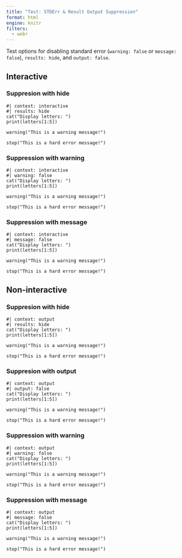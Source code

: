 ```yaml
---
title: "Test: STDErr & Result Output Suppression"
format: html
engine: knitr
filters:
  - webr
---
```


Test options for disabling standard error (`warning: false` or `message: false`), `results: hide`, and `output: false`.

## Interactive

### Suppresion with hide

```webr-r
#| context: interactive
#| results: hide
cat("Display letters: ")
print(letters[1:5])

warning("This is a warning message!")

stop("This is a hard error message!")
```


### Suppression with warning

```webr-r
#| context: interactive
#| warning: false
cat("Display letters: ")
print(letters[1:5])

warning("This is a warning message!")

stop("This is a hard error message!")
```


### Suppression with message

```webr-r
#| context: interactive
#| message: false
cat("Display letters: ")
print(letters[1:5])

warning("This is a warning message!")

stop("This is a hard error message!")
```


## Non-interactive

### Suppresion with hide

```webr-r
#| context: output
#| results: hide
cat("Display letters: ")
print(letters[1:5])

warning("This is a warning message!")

stop("This is a hard error message!")
```

### Suppresion with output 

```webr-r
#| context: output
#| output: false
cat("Display letters: ")
print(letters[1:5])

warning("This is a warning message!")

stop("This is a hard error message!")
```



### Suppression with warning

```webr-r
#| context: output
#| warning: false
cat("Display letters: ")
print(letters[1:5])

warning("This is a warning message!")

stop("This is a hard error message!")
```


### Suppression with message

```webr-r
#| context: output
#| message: false
cat("Display letters: ")
print(letters[1:5])

warning("This is a warning message!")

stop("This is a hard error message!")
```
